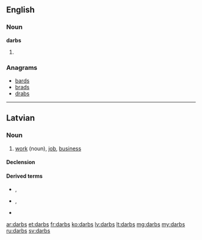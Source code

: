 ==English==

===Noun===
'''darbs'''

# {{plural of|darb}}

===Anagrams===
* [[bards#English|bards]]
* [[brads#English|brads]]
* [[drabs#English|drabs]]

----

==Latvian==

===Noun===
{{lv-noun|m|1st}}

# [[work]] (noun), [[job]], [[business]]

====Declension====
{{lv-decl-noun|darb|s|1st}}

====Derived terms====
* {{l|lv|darbistaba}}, {{l|lv|darba istaba}}
* {{l|lv|darbinieks}}, {{l|lv|darbiniece}}
* {{l|lv|darbība}}

[[ar:darbs]]
[[et:darbs]]
[[fr:darbs]]
[[ko:darbs]]
[[lv:darbs]]
[[lt:darbs]]
[[mg:darbs]]
[[my:darbs]]
[[ru:darbs]]
[[sv:darbs]]